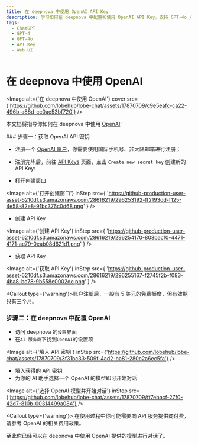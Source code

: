 ```yaml
---
title: 在 deepnova 中使用 OpenAI API Key
description: 学习如何在 deepnova 中配置和使用 OpenAI API Key，支持 GPT-4o / GPT-4-turbo / GPT-4-vision
tags:
  - ChatGPT
  - GPT-4
  - GPT-4o
  - API Key
  - Web UI
---
```


# 在 deepnova 中使用 OpenAI

<Image alt={'在 deepnova 中使用 OpenAI'} cover src={'https://github.com/lobehub/lobe-chat/assets/17870709/c9e5eafc-ca22-496b-a88d-cc0ae53bf720'} />

本文档将指导你如何在 deepnova 中使用 [OpenAI](https://openai.com/):

<Steps>
  ### 步骤一：获取 OpenAI API 密钥

  - 注册一个 [OpenAI 账户](https://platform.openai.com/signup)，你需要使用国际手机号、非大陆邮箱进行注册；

  - 注册完毕后，前往 [API Keys](https://platform.openai.com/api-keys) 页面，点击 `Create new secret key` 创建新的 API Key:

  - 打开创建窗口

  <Image
    alt={'打开创建窗口'}
    inStep
    src={
'https://github-production-user-asset-6210df.s3.amazonaws.com/28616219/296253192-ff2193dd-f125-4e58-82e8-91bc376c0d68.png'
}
  />

  - 创建 API Key

  <Image
    alt={'创建 API Key'}
    inStep
    src={
'https://github-production-user-asset-6210df.s3.amazonaws.com/28616219/296254170-803bacf0-4471-4171-ae79-0eab08d621d1.png'
}
  />

  - 获取 API Key

  <Image
    alt={'获取 API Key'}
    inStep
    src={
'https://github-production-user-asset-6210df.s3.amazonaws.com/28616219/296255167-f2745f2b-f083-4ba8-bc78-9b558e0002de.png'
}
  />

  <Callout type={'warning'}>账户注册后，一般有 5 美元的免费额度，但有效期只有三个月。</Callout>

  ### 步骤二：在 deepnova 中配置 OpenAI

  - 访问 deepnova 的`设置`界面
  - 在`AI 服务商`下找到`OpenAI`的设置项

  <Image alt={'填入 API 密钥'} inStep src={'https://github.com/lobehub/lobe-chat/assets/17870709/3f31bc33-509f-4ad2-ba81-280c2a6ec5fa'} />

  - 填入获得的 API 密钥
  - 为你的 AI 助手选择一个 OpenAI 的模型即可开始对话

  <Image alt={'选择 OpenAI 模型并开始对话'} inStep src={'https://github.com/lobehub/lobe-chat/assets/17870709/ff7ebacf-27f0-42d7-810b-00314499a084'} />

  <Callout type={'warning'}>
    在使用过程中你可能需要向 API 服务提供商付费，请参考 OpenAI 的相关费用政策。
  </Callout>
</Steps>

至此你已经可以在 deepnova 中使用 OpenAI 提供的模型进行对话了。
